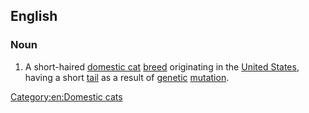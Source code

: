 ==English==
{{wikipedia}}
{{commonscat|American Bobtail}}

===Noun===
{{en-noun|head=[[American]] [[bobtail|Bobtail]]}}

# A short-haired [[domestic cat]] [[breed]] originating in the [[United States]], having a short [[tail]] as a result of [[genetic]] [[mutation]].

[[Category:en:Domestic cats]]